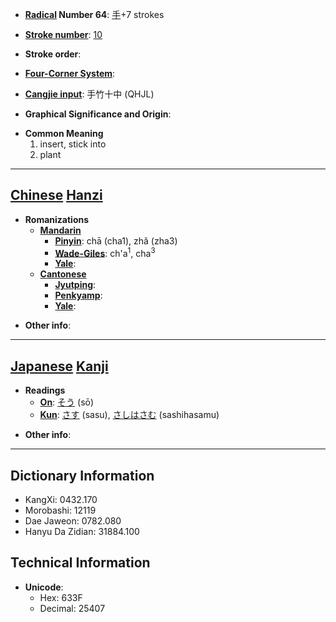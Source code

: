 * '''[[Wiktionary:Chinese radical index| Radical]] Number 64''': [[Wiktionary:Chinese radical index 手|手]]+7 strokes

* '''[[Wiktionary:Chinese total strokes index|Stroke number]]''': [[Wiktionary:Chinese total strokes index 10|10]]

* '''Stroke order''': 

* '''[[Wiktionary:Chinese four corner index|Four-Corner System]]''': 

* '''[[Wiktionary:Chinese Cangjie index|Cangjie input]]''': 手竹十中 (QHJL)

* '''Graphical Significance and Origin''': 

* '''Common Meaning'''
*#insert, stick into
*# plant


----

== [[Chinese]] [[Hanzi]] ==

* '''Romanizations'''
** '''[[Mandarin]]'''
*** '''[[Pinyin]]''': chā (cha1), zhǎ (zha3)
*** '''[[Wade-Giles]]''': ch'a<sup>1</sup>, cha<sup>3</sup>
*** '''[[Yale]]''': 
** '''[[Cantonese]]'''
*** '''[[Jyutping]]''':
*** '''[[Penkyamp]]''': 
*** '''[[Yale]]''': 

* '''Other info''': 

----

== [[Japanese]] [[Kanji]] ==

* '''Readings'''
** '''[[On]]''': [[そう]] (sō)
** '''[[Kun]]''': [[さす]] (sasu), [[さしはさむ]] (sashihasamu)

* '''Other info''':  

----

== Dictionary Information ==

* KangXi: 0432.170
* Morobashi: 12119
* Dae Jaweon: 0782.080
* Hanyu Da Zidian: 31884.100

== Technical Information ==

* '''Unicode''':
** Hex: 633F
** Decimal: 25407